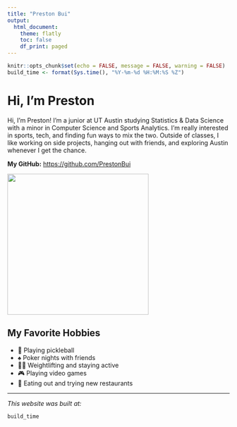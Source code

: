 ```yaml
---
title: "Preston Bui"
output:
  html_document:
    theme: flatly
    toc: false
    df_print: paged
---
```


```r
knitr::opts_chunk$set(echo = FALSE, message = FALSE, warning = FALSE)
build_time <- format(Sys.time(), "%Y-%m-%d %H:%M:%S %Z")
```

# Hi, I'm Preston

Hi, I’m Preston! I’m a junior at UT Austin studying Statistics & Data Science with a minor in Computer Science and Sports Analytics. I’m really interested in sports, tech, and finding fun ways to mix the two. Outside of classes, I like working on side projects, hanging out with friends, and exploring Austin whenever I get the chance.

**My GitHub:** <https://github.com/PrestonBui>

![](/Users/prestonbui/Downloads/profilepicture.jpeg){width=320px}

## My Favorite Hobbies  

- 🏓 Playing pickleball  
- ♠️ Poker nights with friends  
- 🏋️‍♂️ Weightlifting and staying active  
- 🎮 Playing video games  
- 🍣 Eating out and trying new restaurants  


---

*This website was built at:*  
```r
build_time
```